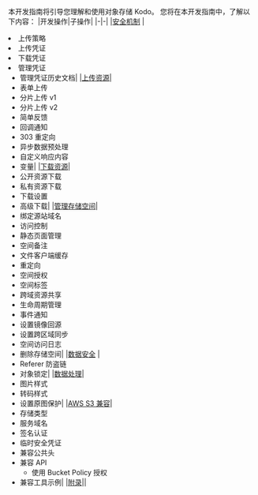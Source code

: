 本开发指南将引导您理解和使用对象存储 Kodo。
您将在本开发指南中，了解以下内容：
|开发操作|子操作|
|-|-|
|[安全机制](/kodo/development_guidelines/1644/security)  |<li>上传策略 <li>上传凭证 <li>下载凭证 <li>管理凭证<ul><li>管理凭证历史文档|
|[上传资源](/kodo/development_guidelines/1234/upload-types)|<li>表单上传<li>分片上传 v1<li>分片上传 v2<li>简单反馈<li>回调通知<li>303 重定向<li>异步数据预处理<li>自定义响应内容<li>变量|
|[下载资源](/kodo/development_guidelines/1232/download-process)|<li>公开资源下载<li>私有资源下载<li>下载设置<li>高级下载|
|[管理存储空间](/kodo/development_guidelines/8599/management-of-storage-space)| <li>绑定源站域名  <li>访问控制  <li>静态页面管理<li> 空间备注 <li>文件客户端缓存<li>重定向 <li>空间授权 <li> 空间标签 <li>跨域资源共享 <li>生命周期管理 <li>事件通知 <li>设置镜像回源 <li>设置跨区域同步 <li>空间访问日志 <li>删除存储空间|
|[数据安全](/kodo/development_guidelines/8625/dev-data-security) |<li>Referer 防盗链 <li>对象锁定|
|[数据处理](/kodo/development_guidelines/8615/dev-the-data-processing)|<li>图片样式 <li>转码样式 <li>设置原图保护|
|[AWS S3 兼容](/kodo/development_guidelines/5906/storage-type)|<li>存储类型<li>服务域名<li>签名认证<li>临时安全凭证<li>兼容公共头<li>兼容 API<ul><li>使用 Bucket Policy 授权</ul> <li>兼容工具示例|
|[附录](/kodo/development_guidelines/1231/appendix)||
